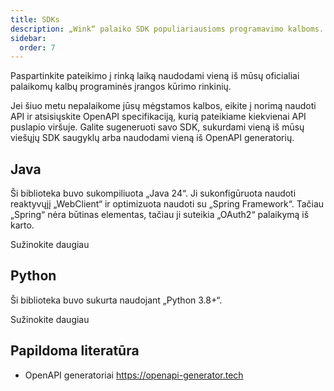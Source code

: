 ```yaml
---
title: SDKs
description: „Wink“ palaiko SDK populiariausioms programavimo kalboms.
sidebar:
  order: 7
---
```


Paspartinkite pateikimo į rinką laiką naudodami vieną iš mūsų oficialiai palaikomų kalbų programinės įrangos kūrimo rinkinių.

Jei šiuo metu nepalaikome jūsų mėgstamos kalbos, eikite į norimą naudoti API ir atsisiųskite OpenAPI specifikaciją, kurią pateikiame kiekvienai API puslapio viršuje. Galite sugeneruoti savo SDK, sukurdami vieną iš mūsų viešųjų SDK saugyklų arba naudodami vieną iš OpenAPI generatorių.

## Java

Ši biblioteka buvo sukompiliuota „Java 24“. Ji sukonfigūruota naudoti reaktyvųjį „WebClient“ ir optimizuota naudoti su „Spring Framework“. Tačiau „Spring“ nėra būtinas elementas, tačiau ji suteikia „OAuth2“ palaikymą iš karto.

<LinkButton href="https://github.com/wink-travel/wink-sdk-java" variant="secondary" icon="external">
  Sužinokite daugiau
</LinkButton>


## Python

Ši biblioteka buvo sukurta naudojant „Python 3.8+“.

<LinkButton href="https://github.com/wink-travel/wink-sdk-python" variant="secondary" icon="external">
  Sužinokite daugiau
</LinkButton>


## Papildoma literatūra

* OpenAPI generatoriai https://openapi-generator.tech

